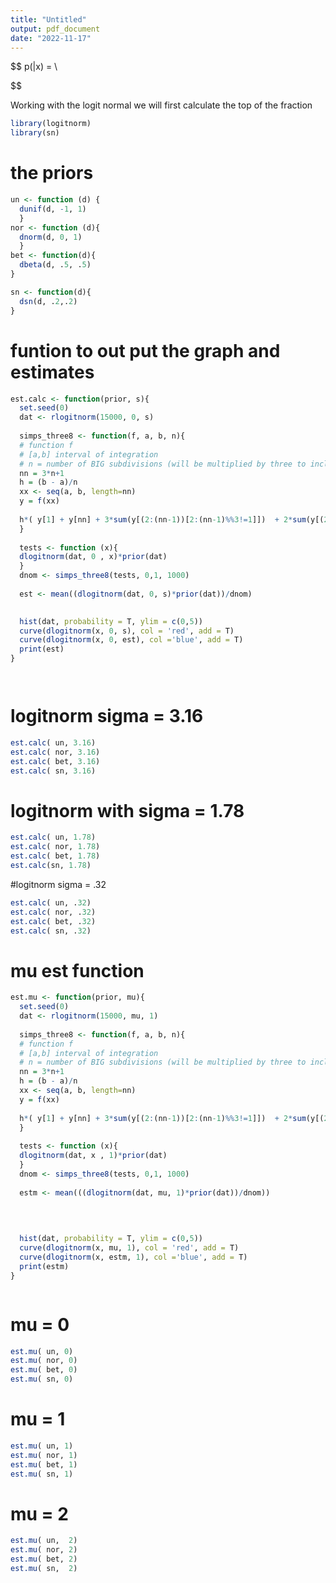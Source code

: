 ```yaml
---
title: "Untitled"
output: pdf_document
date: "2022-11-17"
---
```


$$
p(\sigma|x) = \frac{p(\sigma)p(x|\sigma)}{\int p(\sigma)p(x|\sigma)}\\

$$

Working with the logit normal we will first calculate the top of the fraction 
```r
library(logitnorm)
library(sn)
```

# the priors 
```r
un <- function (d) {
  dunif(d, -1, 1)
  }
nor <- function (d){
  dnorm(d, 0, 1)
  }
bet <- function(d){
  dbeta(d, .5, .5)
}

sn <- function(d){
  dsn(d, .2,.2)
}


```

# funtion to out put the graph and estimates
```r
est.calc <- function(prior, s){
  set.seed(0)
  dat <- rlogitnorm(15000, 0, s) 
  
  simps_three8 <- function(f, a, b, n){
  # function f
  # [a,b] interval of integration
  # n = number of BIG subdivisions (will be multiplied by three to include middle ones)
  nn = 3*n+1
  h = (b - a)/n
  xx <- seq(a, b, length=nn)
  y = f(xx)
  
  h*( y[1] + y[nn] + 3*sum(y[(2:(nn-1))[2:(nn-1)%%3!=1]])  + 2*sum(y[(2:(nn-1))[2:(nn-1)%%3==1]]) )/8
  }
  
  tests <- function (x){
  dlogitnorm(dat, 0 , x)*prior(dat)
  } 
  dnom <- simps_three8(tests, 0,1, 1000) 
  
  est <- mean((dlogitnorm(dat, 0, s)*prior(dat))/dnom)
  

  hist(dat, probability = T, ylim = c(0,5))
  curve(dlogitnorm(x, 0, s), col = 'red', add = T)
  curve(dlogitnorm(x, 0, est), col ='blue', add = T)
  print(est)
}




```

# logitnorm sigma = 3.16
```r
est.calc( un, 3.16)
est.calc( nor, 3.16)
est.calc( bet, 3.16)
est.calc( sn, 3.16)

```

# logitnorm with sigma = 1.78
```r
est.calc( un, 1.78)
est.calc( nor, 1.78)
est.calc( bet, 1.78)
est.calc(sn, 1.78)
```

#logitnorm sigma = .32
```r
est.calc( un, .32)
est.calc( nor, .32)
est.calc( bet, .32)
est.calc( sn, .32)
```
# mu est function 
```r
est.mu <- function(prior, mu){
  set.seed(0)
  dat <- rlogitnorm(15000, mu, 1) 
  
  simps_three8 <- function(f, a, b, n){
  # function f
  # [a,b] interval of integration
  # n = number of BIG subdivisions (will be multiplied by three to include middle ones)
  nn = 3*n+1
  h = (b - a)/n
  xx <- seq(a, b, length=nn)
  y = f(xx)
  
  h*( y[1] + y[nn] + 3*sum(y[(2:(nn-1))[2:(nn-1)%%3!=1]])  + 2*sum(y[(2:(nn-1))[2:(nn-1)%%3==1]]) )/8
  }
  
  tests <- function (x){
  dlogitnorm(dat, x , 1)*prior(dat)
  } 
  dnom <- simps_three8(tests, 0,1, 1000) 
  
  estm <- mean(((dlogitnorm(dat, mu, 1)*prior(dat))/dnom))
  
  
  

  hist(dat, probability = T, ylim = c(0,5))
  curve(dlogitnorm(x, mu, 1), col = 'red', add = T)
  curve(dlogitnorm(x, estm, 1), col ='blue', add = T)
  print(estm)
}



```

# mu = 0
```r
est.mu( un, 0)
est.mu( nor, 0)
est.mu( bet, 0)
est.mu( sn, 0)

```

# mu = 1
```r
est.mu( un, 1)
est.mu( nor, 1)
est.mu( bet, 1)
est.mu( sn, 1)
```

# mu = 2
```r
est.mu( un,  2)
est.mu( nor, 2)
est.mu( bet, 2)
est.mu( sn,  2)
```


```r
```


```r
```


```r
```


```r
```


```r
```


```r
```

